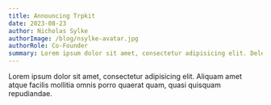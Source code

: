 ```yaml
---
title: Announcing Trpkit
date: 2023-08-23
author: Nicholas Sylke
authorImage: /blog/nsylke-avatar.jpg
authorRole: Co-Founder
summary: Lorem ipsum dolor sit amet, consectetur adipisicing elit. Delectus, neque.
---
```


Lorem ipsum dolor sit amet, consectetur adipisicing elit. Aliquam amet atque facilis mollitia omnis porro quaerat quam, quasi quisquam repudiandae.
